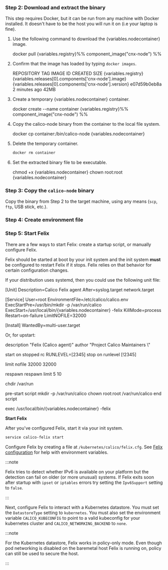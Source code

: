 


<NonClusterReadOnlyStep />

### Step 2: Download and extract the binary

This step requires Docker, but it can be run from any machine with Docker installed. It doesn't have to be the host you will run it on (i.e your laptop is fine).

1. Use the following command to download the {variables.nodecontainer} image.

   <CodeBlock language='bash'>
   docker pull {variables.registry}%% component_image("cnx-node") %%
   </CodeBlock>

1. Confirm that the image has loaded by typing `docker images`.

   <CodeBlock language=''>
   REPOSITORY       TAG           IMAGE ID       CREATED         SIZE
   {variables.registry}{variables.releases[0].components['cnx-node'].image}      {variables.releases[0].components['cnx-node'].version}        e07d59b0eb8a   2 minutes ago   42MB
   </CodeBlock>

1. Create a temporary {variables.nodecontainer} container.

   <CodeBlock language='bash'>
   docker create --name container {variables.registry}%% component_image("cnx-node") %%
   </CodeBlock>

1. Copy the calico-node binary from the container to the local file system.

   <CodeBlock language='bash'>
   docker cp container:/bin/calico-node {variables.nodecontainer}
   </CodeBlock>

1. Delete the temporary container.

   ```bash
   docker rm container
   ```

1. Set the extracted binary file to be executable.

   <CodeBlock language='bash'>
   chmod +x {variables.nodecontainer}
   chown root:root {variables.nodecontainer}
   </CodeBlock>

### Step 3: Copy the `calico-node` binary

Copy the binary from Step 2 to the target machine, using any means (`scp`, `ftp`, USB stick, etc.).

### Step 4: Create environment file

<EnvironmentFile nodecontainer={variables.nodecontainer} />

### Step 5: Start Felix

There are a few ways to start Felix: create a startup script, or manually configure Felix.

<Tabs>
<TabItem label="Startup script" value="Startup script-0">

Felix should be started at boot by your init system and the init system
**must** be configured to restart Felix if it stops. Felix relies on
that behavior for certain configuration changes.

If your distribution uses systemd, then you could use the following unit file:

<CodeBlock language='bash'>
[Unit]
Description=Calico Felix agent
After=syslog.target network.target

[Service]
User=root
EnvironmentFile=/etc/calico/calico.env
ExecStartPre=/usr/bin/mkdir -p /var/run/calico
ExecStart=/usr/local/bin/{variables.nodecontainer} -felix
KillMode=process
Restart=on-failure
LimitNOFILE=32000

[Install]
WantedBy=multi-user.target
</CodeBlock>

Or, for upstart:

<CodeBlock language='bash'>
description "Felix (Calico agent)"
author "Project Calico Maintainers \<maintainers\.org>"

start on stopped rc RUNLEVEL=[2345]
stop on runlevel [!2345]

limit nofile 32000 32000

respawn
respawn limit 5 10

chdir /var/run

pre-start script
   mkdir -p /var/run/calico
   chown root:root /var/run/calico
end script

exec /usr/local/bin/{variables.nodecontainer} -felix
</CodeBlock>

**Start Felix**

After you've configured Felix, start it via your init system.

```bash
service calico-felix start
```

</TabItem>
<TabItem label="Manually configure Felix" value="Manually configure Felix-1">

Configure Felix by creating a file at `/kubernetes/calico/felix.cfg`.
See [Felix configuration](../../reference/component-resources/node/felix/configuration.mdx) for help with environment variables.

:::note

Felix tries to detect whether IPv6 is available on your platform but
the detection can fail on older (or more unusual) systems. If Felix
exits soon after startup with `ipset` or `iptables` errors try
setting the `Ipv6Support` setting to `false`.

:::

Next, configure Felix to interact with a Kubernetes datastore. You
must set the `DatastoreType` setting to `kubernetes`. You must also set the environment variable `CALICO_KUBECONFIG`
to point to a valid kubeconfig for your kubernetes cluster and `CALICO_NETWORKING_BACKEND` to `none`.

:::note

For the Kubernetes datastore, Felix works in policy-only mode. Even though pod networking is
disabled on the baremetal host Felix is running on, policy can still be used to secure the host.

:::

</TabItem>
  </Tabs>
